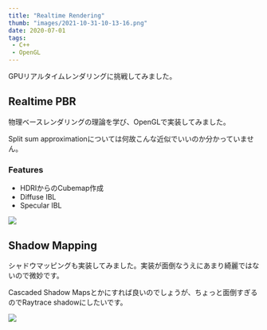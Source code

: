```yaml
---
title: "Realtime Rendering"
thumb: "images/2021-10-31-10-13-16.png"
date: 2020-07-01
tags:
 - C++
 - OpenGL
---
```



GPUリアルタイムレンダリングに挑戦してみました。

## Realtime PBR

物理ベースレンダリングの理論を学び、OpenGLで実装してみました。

Split sum approximationについては何故こんな近似でいいのか分かっていません。

### Features

- HDRIからのCubemap作成
- Diffuse IBL
- Specular IBL

![](https://raw.githubusercontent.com/nishidate-yuki/storage/master/pbr.webp)

## Shadow Mapping

シャドウマッピングも実装してみました。実装が面倒なうえにあまり綺麗ではないので微妙です。

Cascaded Shadow Mapsとかにすれば良いのでしょうが、ちょっと面倒すぎるのでRaytrace shadowにしたいです。

![](images/2021-10-31-09-49-26.png)

